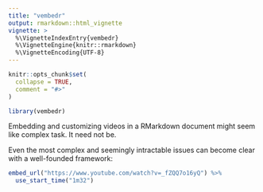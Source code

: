 ```yaml
---
title: "vembedr"
output: rmarkdown::html_vignette
vignette: >
  %\VignetteIndexEntry{vembedr}
  %\VignetteEngine{knitr::rmarkdown}
  %\VignetteEncoding{UTF-8}
---
```


```r
knitr::opts_chunk$set(
  collapse = TRUE,
  comment = "#>"
)
```

```r
library(vembedr)
```

Embedding and customizing videos in a RMarkdown document might seem like complex task. It need not be.

Even the most complex and seemingly intractable issues can become clear with a well-founded framework:

```r
embed_url("https://www.youtube.com/watch?v=_fZQQ7o16yQ") %>%
  use_start_time("1m32")
```

